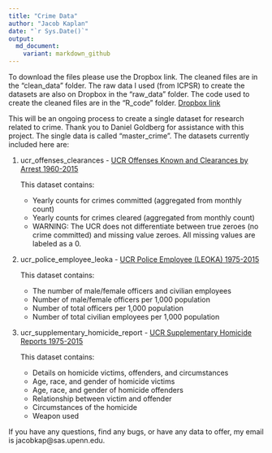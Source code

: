 ```yaml
---
title: "Crime Data"
author: "Jacob Kaplan"
date: "`r Sys.Date()`"
output:  
  md_document:
    variant: markdown_github
---
```

To download the files please use the Dropbox link. The cleaned files are in the "clean_data" folder. The raw data I used (from ICPSR) to create the datasets are also on Dropbox in the "raw_data" folder. The code used to create the cleaned files are in the "R_code" folder.  [Dropbox link](https://www.dropbox.com/sh/9jy8ds057h7m00d/AACC082n_hahaKooNnxuJBs7a?dl=0)

This will be an ongoing process to create a single dataset for research related to crime. Thank you to Daniel Goldberg for assistance with this project. The single data is called "master_crime". The datasets currently included here are:

1. ucr_offenses_clearances - [UCR Offenses Known and Clearances by Arrest 1960-2015](http://www.icpsr.umich.edu/icpsrweb/NACJD/series/57)      
    
    This dataset contains:
    * Yearly counts for crimes committed (aggregated from monthly count)
    * Yearly counts for crimes cleared (aggregated from monthly count)
    * WARNING: The UCR does not differentiate between true zeroes (no crime committed) and missing value zeroes. All missing values are labeled as a 0. 
    
2. ucr_police_employee_leoka - [UCR Police Employee (LEOKA) 1975-2015](http://www.icpsr.umich.edu/icpsrweb/NACJD/series/57)     
     
    This dataset contains:   
    * The number of male/female officers and civilian employees
    * Number of male/female officers per 1,000 population
    * Number of total officers per 1,000 population
    * Number of total civilian employees per 1,000 population

3. ucr_supplementary_homicide_report - [UCR Supplementary Homicide Reports 1975-2015](https://www.openicpsr.org/openicpsr/project/100699/version/V1/view)      
    
    This dataset contains:
    * Details on homicide victims, offenders, and circumstances
    * Age, race, and gender of homicide victims
    * Age, race, and gender of homicide offenders
    * Relationship between victim and offender
    * Circumstances of the homicide
    * Weapon used 
      

If you have any questions, find any bugs, or have any data to offer, my email is jacobkap@sas.upenn.edu.
